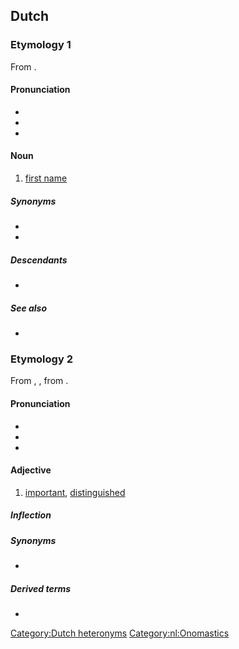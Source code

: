 ==Dutch==

===Etymology 1===
From {{com|nl|voor|naam}}.

====Pronunciation====
* {{IPA|nl|/ˈvoːrˌnaːm/}}
* {{audio|nl|Nl-vóórnaam.ogg|Audio}}
* {{hyphenation|nl|voor|naam}}

====Noun====
{{nl-noun|m|-en|voornaampje}}

# [[first name]]
#:{{ux|nl|Die '''voornaam''' klinkt zeer voornaam.|That '''first name''' has an elite ring to it.}}

=====Synonyms=====
* {{l|nl|persoonsnaam}}
* {{l|nl|roepnaam}}

=====Descendants=====
* {{desc|af|voornaam}}

=====See also=====
* {{l|nl|doopnaam}}

===Etymology 2===
From {{inh|nl|dum|voorneem}}, {{m|dum|voornaem}}, from {{der|nl|gmh|vornēme}}.

====Pronunciation====
* {{IPA|nl|/voːrˈnaːm/}}
* {{audio|nl|Nl-voornáám.ogg|Audio}}
* {{hyphenation|nl|voor|naam}}

====Adjective====
{{nl-adj|voornamer}}

# [[important]], [[distinguished]]
#:{{ux|nl|Die voornaam klinkt zeer '''voornaam'''.|That first name has an '''elite''' ring to it.}}

=====Inflection=====
{{nl-decl-adj|voorname}}

=====Synonyms=====
* {{l|nl|belangrijk}}

=====Derived terms=====
* {{l|nl|voornamelijk}}

[[Category:Dutch heteronyms]]
[[Category:nl:Onomastics]]
